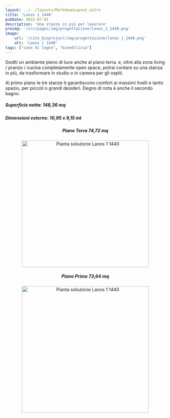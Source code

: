 ```yaml
---
layout: ../../layouts/MarkdownLayout.astro
title: 'Lanos 1 1440'
pubDate: 2022-07-01
description: 'Una stanza in più per lavorare'
preimg: '/src/pages/img/progettazione/lanos_1_1440.png'
image:
    url: '/sito_bioproject/img/progettazione/lanos_1_1440.png'
    alt: 'Lanos 1 1440'
tags: ["case di legno", "bioedilizia"]
---
```


Goditi un ambiente pieno di luce anche al piano terra. e, oltre alla zona living / pranzo / cucina completamente open space, potrai contare su una stanza in più, da trasformare in studio o in camera per gli ospiti.  
  
Al primo piano le tre stanze ti garantiscono comfort ai massimi livelli e tanto spazio, per piccoli o grandi desideri. Degno di nota è anche il secondo bagno.
  
##### Superficie netta: 148,36 mq
##### Dimensioni esterne: 10,95 x 9,15 mt

<div style="text-align: center;">
<h5>Piano Terra 74,72 mq</h5>
<Image src={imgPiantaTerra} alt="Pianta soluzione Lanos 1 1440" height="400"/>
<h5>Piano Primo 73,64 mq</h5>
<Image src={imgPiantaPrimo} alt="Pianta soluzione Lanos 1 1440" height="400"/>
</div>